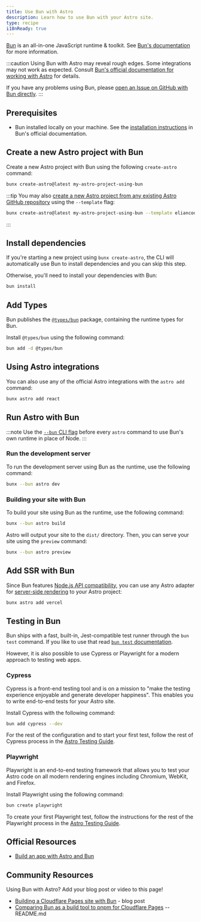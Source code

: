 ```yaml
---
title: Use Bun with Astro
description: Learn how to use Bun with your Astro site.
type: recipe
i18nReady: true
---
```


[Bun](https://bun.sh/) is an all-in-one JavaScript runtime & toolkit. See [Bun's documentation](https://bun.sh/docs) for more information.

:::caution
Using Bun with Astro may reveal rough edges. Some integrations may not work as expected. Consult [Bun's official documentation for working with Astro](https://bun.sh/guides/ecosystem/astro) for details.

If you have any problems using Bun, please [open an Issue on GitHub with Bun directly](https://github.com/oven-sh/bun/issues/new/choose).
:::

## Prerequisites

- Bun installed locally on your machine. See the [installation instructions](https://bun.sh/docs/installation) in Bun's official documentation.

## Create a new Astro project with Bun

Create a new Astro project with Bun using the following `create-astro` command:

```bash
bunx create-astro@latest my-astro-project-using-bun
```

:::tip
You may also [create a new Astro project from any existing Astro GitHub repository](/en/install-and-setup/#use-a-theme-or-starter-template) using the `--template` flag:
```bash
bunx create-astro@latest my-astro-project-using-bun --template eliancodes/brutal
```
:::

## Install dependencies

If you're starting a new project using `bunx create-astro`, the CLI will automatically use Bun to install dependencies and you can skip this step.

Otherwise, you'll need to install your dependencies with Bun:

```bash
bun install
```

## Add Types

Bun publishes the [`@types/bun`](https://www.npmjs.com/package/@types/bun) package, containing the runtime types for Bun.

Install `@types/bun` using the following command:

```sh
bun add -d @types/bun
```

## Using Astro integrations

You can also use any of the official Astro integrations with the `astro add` command:

```bash
bunx astro add react
```

## Run Astro with Bun

:::note
Use the [`--bun` CLI flag](https://bun.sh/docs/cli/bunx#shebangs) before every `astro` command to use Bun's own runtime in place of Node.
:::

### Run the development server

To run the development server using Bun as the runtime, use the following command:

```bash
bunx --bun astro dev
```

### Building your site with Bun

To build your site using Bun as the runtime, use the following command:

```bash
bunx --bun astro build
```

Astro will output your site to the `dist/` directory. Then, you can serve your site using the `preview` command:

```bash
bunx --bun astro preview
```

## Add SSR with Bun

Since Bun features [Node.js API compatibility](https://bun.sh/docs/runtime/nodejs-apis), you can use any Astro adapter for [server-side rendering](/en/guides/server-side-rendering/) to your Astro project:

```bash
bunx astro add vercel
```

## Testing in Bun

Bun ships with a fast, built-in, Jest-compatible test runner through the `bun test` command. If you like to use that read [`bun test` documentation](https://bun.sh/docs/cli/test).

However, it is also possible to use Cypress or Playwright for a modern approach to testing web apps.

### Cypress

Cypress is a front-end testing tool and is on a mission to "make the testing experience enjoyable and generate developer happiness". This enables you to write end-to-end tests for your Astro site.

Install Cypress with the following command:

```bash
bun add cypress --dev
```

For the rest of the configuration and to start your first test, follow the rest of Cypress process in the [Astro Testing Guide](/en/guides/testing/#configuration).

### Playwright

Playwright is an end-to-end testing framework that allows you to test your Astro code on all modern rendering engines including Chromium, WebKit, and Firefox.

Install Playwright using the following command:

```bash
bun create playwright
```

To create your first Playwright test, follow the instructions for the rest of the Playwright process in the [Astro Testing Guide](/en/guides/testing/#create-your-first-playwright-test).

## Official Resources

- [Build an app with Astro and Bun](https://bun.sh/guides/ecosystem/astro)

## Community Resources

Using Bun with Astro? Add your blog post or video to this page!

- [Building a Cloudflare Pages site with Bun](https://blog.otterlord.dev/posts/hello-from-bun/) - blog post
- [Comparing Bun as a build tool to pnpm for Cloudflare Pages](https://github.com/Harold-Anderson/acfo/blob/bun/README.md) -- README.md

